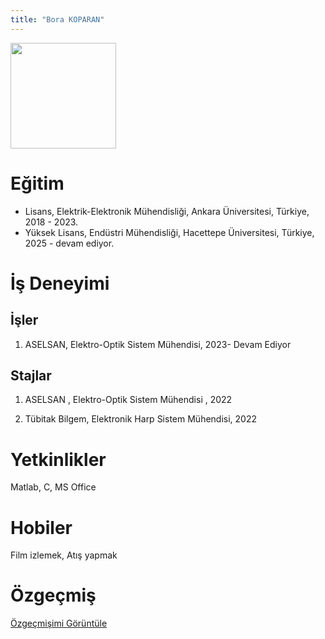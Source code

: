 ```yaml
---
title: "Bora KOPARAN"
---
```


![](images/clipboard-3409846941.jpeg){fig-align="center" width="169"}

# Eğitim

-   Lisans, Elektrik-Elektronik Mühendisliği, Ankara Üniversitesi, Türkiye, 2018 - 2023.
-   Yüksek Lisans, Endüstri Mühendisliği, Hacettepe Üniversitesi, Türkiye, 2025 - devam ediyor.

# İş Deneyimi

## İşler

1.  ASELSAN, Elektro-Optik Sistem Mühendisi, 2023- Devam Ediyor

## Stajlar

1.  ASELSAN , Elektro-Optik Sistem Mühendisi , 2022

2.  Tübitak Bilgem, Elektronik Harp Sistem Mühendisi, 2022

# Yetkinlikler

Matlab, C, MS Office

# Hobiler

Film izlemek, Atış yapmak

# Özgeçmiş

[Özgeçmişimi Görüntüle](/assets/cv/CV Bora Koparan #1 (12).pdf)
